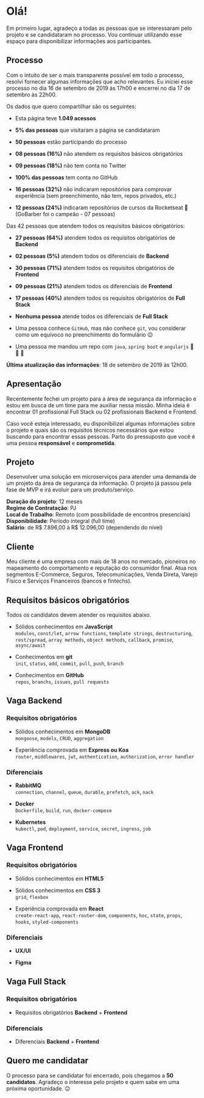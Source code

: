 # Olá!

Em primeiro lugar, agradeço a todas as pessoas que se interessaram pelo projeto e se candidataram no processo. Vou continuar utilizando esse espaço para disponibilizar informações aos participantes.

## Processo

Com o intuito de ser o mais transparente possível em todo o processo, resolvi fornecer algumas informações que acho relevantes. Eu iniciei esse processo no dia 16 de setembro de 2019 às 17h00 e encerrei no dia 17 de setembro às 22h00.

Os dados que quero compartilhar são os seguintes:

- Esta página teve **1.049 acessos**

- **5% das pessoas** que visitaram a página se candidataram

- **50 pessoas** estão participando do processo

- **08 pessoas (16%)** não atendem os requisitos básicos obrigatórios

- **09 pessoas (18%)** não tem conta no Twitter

- **100% das pessoas** tem conta no GitHub

- **16 pessoas (32%)** não indicaram repositórios para comprovar experiência (sem preenchimento, não tem, repos privados, etc.)

- **12 pessoas (24%)** indicaram repositórios de cursos da Rocketseat 🚀 (GoBarber foi o campeão - 07 pessoas)

Das 42 pessoas que atendem todos os requisitos básicos obrigatórios:

- **27 pessoas (64%)** atendem todos os requisitos obrigatórios de **Backend**

- **02 pessoas (5%)** atendem todos os diferenciais de **Backend**

- **30 pessoas (71%)** atendem todos os requisitos obrigatórios de **Frontend**

- **09 pessoas (21%)** atendem todos os diferenciais de **Frontend**

- **17 pessoas (40%)** atendem todos os requisitos obrigatórios de **Full Stack**

- **Nenhuma pessoa** atende todos os diferenciais de **Full Stack**

- Uma pessoa conhece `GitHub`, mas não conhece `git`, vou considerar como um equívoco no preenchimento do formulário 😉

- Uma pessoa me mandou um repo com `java`, `spring boot` e `angularjs` 🙈 🙉 🙊

**Última atualização das informações**: 18 de setembro de 2019 às 12h00.

## Apresentação

Recentemente fechei um projeto para a área de segurança da informação e estou em busca de um time para me auxiliar nessa missão. Minha ideia é encontrar 01 profissional Full Stack ou 02 profissionais Backend e Frontend.

Caso você esteja interessado, eu disponibilizei algumas informações sobre o projeto e quais são os requisitos técnicos necessários que estou buscando para encontrar essas pessoas. Parto do pressuposto que você é uma pessoa **responsável** e **comprometida**.

## Projeto

Desenvolver uma solução em microserviços para atender uma demanda de um projeto da área de segurança da informação. O projeto já passou pela fase de MVP e irá evoluir para um produto/serviço.

**Duração do projeto**: 12 meses  
**Regime de Contratação**: PJ  
**Local de Trabalho**: Remoto (com possibilidade de encontros presenciais)  
**Disponibilidade**: Período integral (full time)  
**Salário**: de R$ 7.896,00 à R$ 12.096,00 (dependendo do nível)

## Cliente

Meu cliente é uma empresa com mais de 18 anos no mercado, pioneiros no mapeamento do comportamento e reputação do consumidor final. Atua nos segmentos E-Commerce, Seguros, Telecomunicações, Venda Direta, Varejo Físico e Serviços Financeiros (bancos e fintechs).

## Requisitos básicos obrigatórios

Todos os candidatos devem atender os requisitos abaixo.

- Sólidos conhecimentos em **JavaScript** <br />
  `modules`, `const/let`, `arrow functions`, `template strings`, `destructuring`, `rest/spread`, `array methods`, `object methods`, `callback`, `promise`, `async/await`

- Conhecimentos em **git** <br />
  `init`, `status`, `add`, `commit`, `pull`, `push`, `branch`

- Conhecimentos em **GitHub** <br />
  `repos`, `branchs`, `issues`, `pull requests`

## Vaga Backend

### Requisitos obrigatórios

- Sólidos conhecimentos em **MongoDB** <br />
  `mongoose`, `models`, `CRUD`, `aggregation`

- Experiência comprovada em **Express ou Koa** <br />
  `router`, `middlewares`, `jwt`, `authentication`, `authorization`, `error handler`

### Diferenciais

- **RabbitMQ** <br />
  `connection`, `channel`, `queue`, `durable`, `prefetch`, `ack`, `nack`

- **Docker** <br />
  `Dockerfile`, `build`, `run`, `docker-compose`

- **Kubernetes** <br />
  `kubectl`, `pod`, `deployment`, `service`, `secret`, `ingress`, `job`

## Vaga Frontend

### Requisitos obrigatórios

- Sólidos conhecimentos em **HTML5**

- Sólidos conhecimentos em **CSS 3** <br />
  `grid`, `flexbox`

- Experiência comprovada em **React** <br />
  `create-react-app`, `react-router-dom`, `components`, `hoc`, `state`, `props`, `hooks`, `styled-components`

### Diferenciais

- **UX/UI**

- **Figma**

## Vaga Full Stack

### Requisitos obrigatórios

- Requisitos obrigatórios **Backend** + **Frontend**

### Diferenciais

- Diferenciais **Backend** + **Frontend**

## Quero me candidatar

O processo para se candidatar foi encerrado, pois chegamos a **50 candidatos**. Agradeço o interesse pelo projeto e quem sabe em uma próxima oportunidade. 😉
